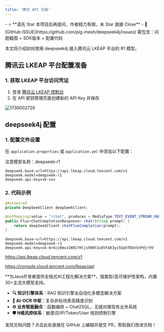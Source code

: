 ```yaml
---
title: '腾讯 API 对接'
---
```


<Card title="写在最前：问题咨询请直接点击此处提交 ISSUE" icon="star" href="https://github.com/pig-mesh/deepseek4j/issues">
- ⭐️ **请先 Star 本项目后再提问，作者精力有限，未 Star 直接 Close**
- 🐞 [GitHub ISSUE](https://github.com/pig-mesh/deepseek4j/issues) 需包含：问题截图 + SDK版本 + 配置代码  
</Card>

本文将介绍如何使用 deepseek4j 接入腾讯云 LKEAP 平台的 R1 模型。

## 腾讯云 LKEAP 平台配置准备

### 1. 获取 LKEAP 平台访问凭证

1. 登录 [腾讯云 LKEAP 控制台](https://console.cloud.tencent.com/lkeap/api)
2. 在 API 密钥管理页面创建新的 API Key 并保存

<img src='https://minio.pigx.vip/oss/202502/1739002726.png' alt='1739002726'/>

## deepseek4j 配置

### 1. 配置文件设置

在 `application.properties` 或 `application.yml` 中添加以下配置：

<Warning>注意模型名称：deepseek-r1</Warning>

```properties
deepseek.base-url=https://api.lkeap.cloud.tencent.com/v1
deepseek.model=deepseek-r1
deepseek.api-key=sk-xxx
```

### 2. 代码示例

```java
@Autowired
private DeepSeekClient deepSeekClient;

@GetMapping(value = "/chat", produces = MediaType.TEXT_EVENT_STREAM_VALUE)
public Flux<ChatCompletionResponse> chat(String prompt) {
    return deepSeekClient.chatFluxCompletion(prompt);
}
```

```
deepseek.base-url=https://api.lkeap.cloud.tencent.com/v1
deepseek.model=deepseek-r1
deepseek.api-key=sk-6r6cz8muzIWXCYHljs9OHlSvDVtGK3yz5UphTKOn5nPdjr9V

```
https://api.lkeap.cloud.tencent.com/v1

https://console.cloud.tencent.com/lkeap/api

<Card title="PIG AI应用开发平台 | 适合中大型企业构建自主可控的AI中台" icon="link" href="https://ai.pig4cloud.com">
**为Java开发者提供全栈式AI工程化解决方案**，强类型/高可维护性架构，内置30+主流大模型支持。

- **🔍 知识引擎体系**：RAG 知识引擎全自动化多模态解决方案
- **📝 AI-OCR 中枢**：复杂非标场景高精度识别
- **⚙️ 业务智能融合**：函数编排 + Chat2SQL，无缝对接现有业务系统
- **🛡️ N维风控体系**：敏感词/IP/Token/User 规则控制引擎
</Card>

<Card title="文档有误？请协助编辑" icon="pencil" href="https://github.com/javaai-pig4cloud-com/javaai-docs/edit/main/deepseek/tencent.mdx">
  发现文档问题？点击此处直接在 GitHub 上编辑并提交 PR，帮助我们改进文档！
</Card>